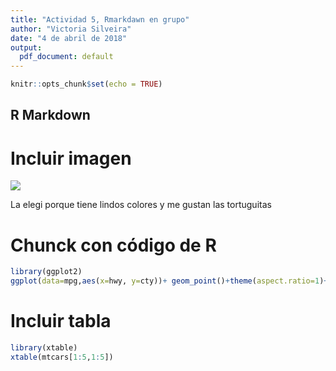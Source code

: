 ```yaml
---
title: "Actividad 5, Rmarkdawn en grupo"
author: "Victoria Silveira"
date: "4 de abril de 2018"
output:
  pdf_document: default
---
```


```r
knitr::opts_chunk$set(echo = TRUE)
```

## R Markdown

# Incluir imagen 
![](tortuga.jpg)

La elegi porque tiene lindos colores y me gustan las tortuguitas

# Chunck con código de R

```r
library(ggplot2)
ggplot(data=mpg,aes(x=hwy, y=cty))+ geom_point()+theme(aspect.ratio=1)+ labs(x="millas por galon en carretera", y="millas por galon en la ciudad", title="grafico de millas por galon")
```

# Incluir tabla

```r
library(xtable)
xtable(mtcars[1:5,1:5])
```